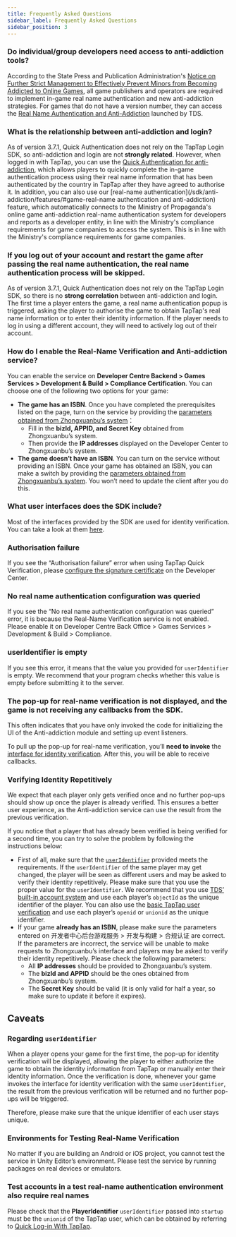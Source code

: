 ```yaml
---
title: Frequently Asked Questions
sidebar_label: Frequently Asked Questions
sidebar_position: 3
---
```



### Do individual/group developers need access to anti-addiction tools?

According to the State Press and Publication Administration's [Notice on Further Strict Management to Effectively Prevent Minors from Becoming Addicted to Online Games](https://www.nppa.gov.cn/xxfb/tzgs/202108/t20210830_666285.html), all game publishers and operators are required to implement in-game real name authentication and new anti-addiction strategies.
For games that do not have a version number, they can access the [Real Name Authentication and Anti-Addiction](/sdk/anti-addiction/features/) launched by TDS.

### What is the relationship between anti-addiction and login?

As of version 3.7.1, Quick Authentication does not rely on the TapTap Login SDK, so anti-addiction and login are not **strongly related**. However, when logged in with TapTap, you can use the [Quick Authentication for anti-addiction](/sdk/anti-addiction/features/#taptap-quick-verification), which allows players to quickly complete the in-game authentication process using their real name information that has been authenticated by the country in TapTap after they have agreed to authorise it.
In addition, you can also use our [real-name authentication](/sdk/anti-addiction/features/#game-real-name authentication and anti-addiction) feature, which automatically connects to the Ministry of Propaganda's online game anti-addiction real-name authentication system for developers and reports as a developer entity, in line with the Ministry's compliance requirements for game companies to access the system. This is in line with the Ministry's compliance requirements for game companies.

### If you log out of your account and restart the game after passing the real name authentication, the real name authentication process will be skipped.

As of version 3.7.1, Quick Authentication does not rely on the TapTap Login SDK, so there is no **strong correlation** between anti-addiction and login. The first time a player enters the game, a real name authentication popup is triggered, asking the player to authorise the game to obtain TapTap's real name information or to enter their identity information. If the player needs to log in using a different account, they will need to actively log out of their account.

### How do I enable the Real-Name Verification and Anti-addiction service?

You can enable the service on **Developer Centre Backend > Games Services > Development & Build > Compliance Certification**. You can choose one of the following two options for your game:

* **The game has an ISBN**. Once you have completed the prerequisites listed on the page, turn on the service by providing the [parameters obtained from Zhongxuanbu’s system](/sdk/anti-addiction/features/#sign-up-for-zhongxuanbus-real-name-verification-system)：
    * Fill in the **bizId, APPID, and Secret Key** obtained from Zhongxuanbu’s system.
    * Then provide the **IP addresses** displayed on the Developer Center to Zhongxuanbu’s system.
* **The game doesn’t have an ISBN**. You can turn on the service without providing an ISBN. Once your game has obtained an ISBN, you can make a switch by providing the [parameters obtained from Zhongxuanbu’s system](/sdk/anti-addiction/features/#sign-up-for-zhongxuanbus-real-name-verification-system). You won’t need to update the client after you do this.

### What user interfaces does the SDK include?

Most of the interfaces provided by the SDK are used for identity verification. You can take a look at them [here](/sdk/anti-addiction/features/#integrating-tds-real-name-verification-and-anti-addiction-service).

### Authorisation failure

If you see the “Authorisation failure” error when using TapTap Quick Verification, please [configure the signature certificate](/sdk/start/quickstart/#configure-signature-certificate) on the Developer Center.

### No real name authentication configuration was queried

If you see the “No real name authentication configuration was queried” error, it is because the Real-Name Verification service is not enabled. Please enable it on Developer Centre Back Office > Games Services > Development & Build > Compliance.

### userIdentifier is empty

If you see this error, it means that the value you provided for `userIdentifier` is empty. We recommend that your program checks whether this value is empty before submitting it to the server.

### The pop-up for real-name verification is not displayed, and the game is not receiving any callbacks from the SDK.

This often indicates that you have only invoked the code for initializing the UI of the Anti-addiction module and setting up event listeners.

To pull up the pop-up for real-name verification, you’ll **need to invoke** the [interface for identity verification](/sdk/anti-addiction/guide/#identity-verification). After this, you will be able to receive callbacks.

### Verifying Identity Repetitively

We expect that each player only gets verified once and no further pop-ups should show up once the player is already verified. This ensures a better user experience, as the Anti-addiction service can use the result from the previous verification.

If you notice that a player that has already been verified is being verified for a second time, you can try to solve the problem by following the instructions below:

* First of all, make sure that the [`userIdentifier`](#regarding-useridentifier) provided meets the requirements. If the `userIdentifier` of the same player may get changed, the player will be seen as different users and may be asked to verify their identity repetitively. Please make sure that you use the proper value for the `userIdentifier`. We recommend that you use [TDS’ built-in account system](/sdk/taptap-login/guide/start/#quick-log-in-with-taptap) and use each player’s `objectId` as the unique identifier of the player. You can also use the [basic TapTap user verification](/sdk/taptap-login/guide/tap-login/#check-login-status-and-user-info) and use each player’s `openid` or `unionid` as the unique identifier.
* If your game **already has an ISBN**, please make sure the parameters entered on 开发者中心后台游戏服务 > 开发与构建 > 合规认证 are correct. If the parameters are incorrect, the service will be unable to make requests to Zhongxuanbu’s interface and players may be asked to verify their identity repetitively. Please check the following parameters:
	* All **IP addresses** should be provided to Zhongxuanbu’s system.
	* The **bizId and APPID** should be the ones obtained from Zhongxuanbu’s system.
	* The **Secret Key** should be valid (it is only valid for half a year, so make sure to update it before it expires).

## Caveats

### Regarding `userIdentifier`

When a player opens your game for the first time, the pop-up for identity verification will be displayed, allowing the player to either authorize the game to obtain the identity information from TapTap or manually enter their identity information. Once the verification is done, whenever your game invokes the interface for identity verification with the same `userIdentifier`, the result from the previous verification will be returned and no further pop-ups will be triggered.

Therefore, please make sure that the unique identifier of each user stays unique.

### Environments for Testing Real-Name Verification

No matter if you are building an Android or iOS project, you cannot test the service in Unity Editor’s environment. Please test the service by running packages on real devices or emulators.


### Test accounts in a test real-name authentication environment also require real names

Please check that the **PlayerIdentifier** `userIdentifier` passed into `startup` must be the `unionid` of the TapTap user, which can be obtained by referring to [Quick Log-in With TapTap](/sdk/taptap-login/guide/start/#quick-log-in-with-taptap).